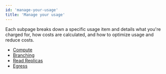 ```yaml
---
id: 'manage-your-usage'
title: 'Manage your usage'
---
```


Each subpage breaks down a specific usage item and details what you're charged for, how costs are calculated, and how to optimize usage and reduce costs.

- [Compute](/docs/guides/platform/manage-your-usage/compute)
- [Branching](/docs/guides/platform/manage-your-usage/branching)
- [Read Replicas](/docs/guides/platform/manage-your-usage/read-replicas)
- [Egress](/docs/guides/platform/manage-your-usage/egress)